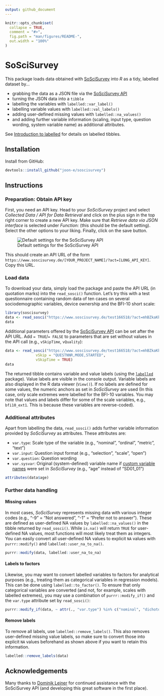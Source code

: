 ```yaml
---
output: github_document
---
```


<!-- README.md is generated from README.Rmd. Please edit that file -->

```r
knitr::opts_chunk$set(
  collapse = TRUE,
  comment = "#>",
  fig.path = "man/figures/README-",
  out.width = "100%"
)
```
# SoSciSurvey

This package loads data obtained with [SoSciSurvey](https://www.soscisurvey.de/en/index) into _R_ as a tidy, labelled dataset by...
 
 - grabbing the data as a JSON file via the [SoSciSurvey API](https://www.soscisurvey.de/help/doku.php/en:results:data-api)
 - turning the JSON data into a `tibble`
 - labelling the variables with `labelled::var_label()`
 - labelling variable values with `labelled::val_labels()`
 - adding user-defined missing values with `labelled::na_values()`
 - and adding further variable information (scaling, input type, question wording, system variable name) as additional attributes.
 
See [Introduction to labelled](https://cran.r-project.org/web/packages/labelled/vignettes/intro_labelled.html) for details on labelled tibbles.

## Installation

Install from GitHub:

```r
devtools::install_github("joon-e/soscisurvey")
```


## Instructions

### Preparation: Obtain API key

First, you need an API key. Head to your _SoSciSurvey_ project and select _Collected Data / API for Data Retrieval_ and click on the plus sign in the top right corner to create a new API key. Make sure that _Retrieve data via JSON interface_ is selected under _Function:_ (this should be the default setting). Select the other options to your liking. Finally, click on the save button.

![Default settings for the SoSciSurvey API](man/figures/README-sosci-api.png)

This should create an API URL of the form `https://www.soscisurvey.de/[YOUR_PROJECT_NAME]/?act=[LONG_API_KEY]`. Copy this URL.

### Load data

To download your data, simply load the package and paste the API URL (in quotation marks) into the `read_sosci()` function. Let's try this with a test questionnaire containing random data of ten cases on several sociodemographic variables, device ownership and the BFI-10 short scale:

```r

library(soscisurvey)
data <- read_sosci("https://www.soscisurvey.de/test166518/?act=mhBZkaKkPn1IvCWyU7296BOC")
data
```

Additional parameters offered by the [SoSciSurvey API](https://www.soscisurvey.de/help/doku.php/en:results:data-api) can be set after the API URL. Add `= TRUE`/`= FALSE` to parameters that are set without values in the API call (e.g., `vSkipTime`, `vQuality`):

```r
data <- read_sosci("https://www.soscisurvey.de/test166518/?act=mhBZkaKkPn1IvCWyU7296BOC",
              vSkip = "QUESTNNR,MODE,STARTED",
              vSkipTime = TRUE)
data
```

The returned tibble contains variable and value labels (using the [`labelled`](https://cran.r-project.org/web/packages/labelled/) package). Value labels are visible in the console output. Variable labels are also displayed in the R data viewer (`View()`). If no labels are defined for some values, the numeric anchors as set in _SoSciSurvey_ are used (In this case, only scale extremes were labelled for the BFI-10 variables. You may note that values and labels differ for some of the scale variables, e.g., `bfi10_ext1`. This is because these variables are reverse-coded).

### Additional attributes

Apart from labelling the data, `read_sosci()` adds further variable information provided by _SoSciSurvey_ as attributes. These attributes are:

 - `var.type`: Scale type of the variable (e.g., "nominal", "ordinal", "metric", "text")
 - `var.input`: Question input format (e.g., "selection", "scale", "open")
 - `var.question`: Question wording
 - `var.sysvar`: Original (system-defined) variable name if [custom variable names](https://www.soscisurvey.de/help/doku.php/en:create:variables#custom_variable_ids) were set in _SoSciSurvey_ (e.g., "age" instead of "SD01_01")
 
```r
attributes(data$age)
```
 

### Further data handling

#### Missing values

In most cases, _SoSciSurvey_ represents missing data with various integer codes (e.g., "-9" = "Not answered", "-1" = "Prefer not to answer"). These are defined as user-defined NA values by `labelled::na_values()` in the tibble returned by `read_sosci()`. While `is.na()` will return `TRUE` for user-defined NA values, most functions will most likely treat them as integers. You can easily convert all user-defined NA values to explicit `NA` values with `purrr::modify()` and `labelled::user_na_to_na()`.

```r
purrr::modify(data, labelled::user_na_to_na)
```

#### Labels to factors

Likewise, you may want to convert labelled variables to factors for analytical purposes (e.g., treating them as categorical variables in regression models). This can be done using `labelled::to_factor()`. To ensure that only categorical variables are converted (and not, for example, scales with labelled extremes), you may use a combination of `purrr::modify_if()` and the `var.type` attribute set by `read_sosci()`:

```r
purrr::modify_if(data, ~ attr(., "var.type") %in% c("nominal", "dichotomous"), labelled::to_factor)
```

#### Remove labels

To remove all labels, use `labelled::remove_labels()`. This also removes user-defined missing value labels, so make sure to convert those into explicit `NA` values beforehand as shown above if you want to retain this information. 

```r
labelled::remove_labels(data)
```


## Acknowledgements

Many thanks to [Dominik Leiner](https://www.ls1.ifkw.uni-muenchen.de/personen/wiss_ma/leiner_dominik/index.html) for continued assistance with the SoSciSurvey API (and developing this great software in the first place).
